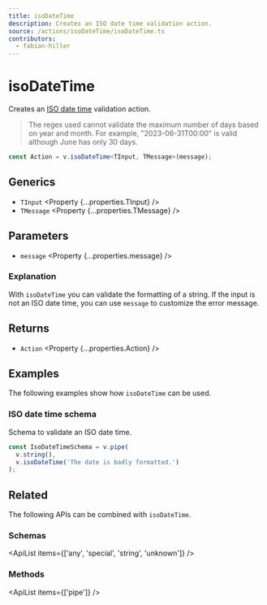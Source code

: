 ```yaml
---
title: isoDateTime
description: Creates an ISO date time validation action.
source: /actions/isoDateTime/isoDateTime.ts
contributors:
  - fabian-hiller
---
```



# isoDateTime

Creates an [ISO date time](https://en.wikipedia.org/wiki/ISO_8601) validation action.

> The regex used cannot validate the maximum number of days based on year and month. For example, "2023-06-31T00:00" is valid although June has only 30 days.

```ts
const Action = v.isoDateTime<TInput, TMessage>(message);
```

## Generics

- `TInput` <Property {...properties.TInput} />
- `TMessage` <Property {...properties.TMessage} />

## Parameters

- `message` <Property {...properties.message} />

### Explanation

With `isoDateTime` you can validate the formatting of a string. If the input is not an ISO date time, you can use `message` to customize the error message.

## Returns

- `Action` <Property {...properties.Action} />

## Examples

The following examples show how `isoDateTime` can be used.

### ISO date time schema

Schema to validate an ISO date time.

```ts
const IsoDateTimeSchema = v.pipe(
  v.string(),
  v.isoDateTime('The date is badly formatted.')
);
```

## Related

The following APIs can be combined with `isoDateTime`.

### Schemas

<ApiList items={['any', 'special', 'string', 'unknown']} />

### Methods

<ApiList items={['pipe']} />
